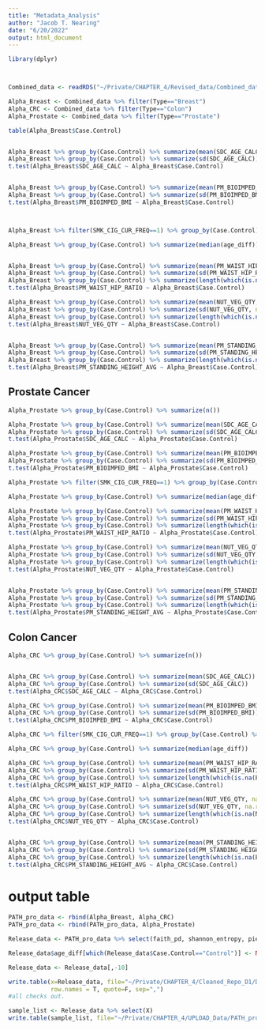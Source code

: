 ```yaml
---
title: "Metadata_Analysis"
author: "Jacob T. Nearing"
date: "6/20/2022"
output: html_document
---
```


```r
library(dplyr)



Combined_data <- readRDS("~/Private/CHAPTER_4/Revised_data/Combined_data_PATH_Pro.RDS")

Alpha_Breast <- Combined_data %>% filter(Type=="Breast")
Alpha_CRC <- Combined_data %>% filter(Type=="Colon")
Alpha_Prostate <- Combined_data %>% filter(Type=="Prostate")
```





```r
table(Alpha_Breast$Case.Control)


Alpha_Breast %>% group_by(Case.Control) %>% summarize(mean(SDC_AGE_CALC))
Alpha_Breast %>% group_by(Case.Control) %>% summarize(sd(SDC_AGE_CALC))
t.test(Alpha_Breast$SDC_AGE_CALC ~ Alpha_Breast$Case.Control)


Alpha_Breast %>% group_by(Case.Control) %>% summarize(mean(PM_BIOIMPED_BMI))
Alpha_Breast %>% group_by(Case.Control) %>% summarize(sd(PM_BIOIMPED_BMI))
t.test(Alpha_Breast$PM_BIOIMPED_BMI ~ Alpha_Breast$Case.Control)



Alpha_Breast %>% filter(SMK_CIG_CUR_FREQ==1) %>% group_by(Case.Control) %>% summarize(n())

Alpha_Breast %>% group_by(Case.Control) %>% summarize(median(age_diff))


Alpha_Breast %>% group_by(Case.Control) %>% summarize(mean(PM_WAIST_HIP_RATIO))
Alpha_Breast %>% group_by(Case.Control) %>% summarize(sd(PM_WAIST_HIP_RATIO))
Alpha_Breast %>% group_by(Case.Control) %>% summarize(length(which(is.na(PM_WAIST_HIP_RATIO))))
t.test(Alpha_Breast$PM_WAIST_HIP_RATIO ~ Alpha_Breast$Case.Control)

Alpha_Breast %>% group_by(Case.Control) %>% summarize(mean(NUT_VEG_QTY, na.rm=T))
Alpha_Breast %>% group_by(Case.Control) %>% summarize(sd(NUT_VEG_QTY, na.rm=T))
Alpha_Breast %>% group_by(Case.Control) %>% summarize(length(which(is.na(NUT_VEG_QTY))))
t.test(Alpha_Breast$NUT_VEG_QTY ~ Alpha_Breast$Case.Control)


Alpha_Breast %>% group_by(Case.Control) %>% summarize(mean(PM_STANDING_HEIGHT_AVG, na.rm=T))
Alpha_Breast %>% group_by(Case.Control) %>% summarize(sd(PM_STANDING_HEIGHT_AVG, na.rm=T))
Alpha_Breast %>% group_by(Case.Control) %>% summarize(length(which(is.na(PM_STANDING_HEIGHT_AVG))))
t.test(Alpha_Breast$PM_STANDING_HEIGHT_AVG ~ Alpha_Breast$Case.Control)

```


## Prostate Cancer

```r
Alpha_Prostate %>% group_by(Case.Control) %>% summarize(n())

Alpha_Prostate %>% group_by(Case.Control) %>% summarize(mean(SDC_AGE_CALC))
Alpha_Prostate %>% group_by(Case.Control) %>% summarize(sd(SDC_AGE_CALC))
t.test(Alpha_Prostate$SDC_AGE_CALC ~ Alpha_Prostate$Case.Control)

Alpha_Prostate %>% group_by(Case.Control) %>% summarize(mean(PM_BIOIMPED_BMI))
Alpha_Prostate %>% group_by(Case.Control) %>% summarize(sd(PM_BIOIMPED_BMI))
t.test(Alpha_Prostate$PM_BIOIMPED_BMI ~ Alpha_Prostate$Case.Control)

Alpha_Prostate %>% filter(SMK_CIG_CUR_FREQ==1) %>% group_by(Case.Control) %>% summarize(n())

Alpha_Prostate %>% group_by(Case.Control) %>% summarize(median(age_diff))

Alpha_Prostate %>% group_by(Case.Control) %>% summarize(mean(PM_WAIST_HIP_RATIO))
Alpha_Prostate %>% group_by(Case.Control) %>% summarize(sd(PM_WAIST_HIP_RATIO))
Alpha_Prostate %>% group_by(Case.Control) %>% summarize(length(which(is.na(PM_WAIST_HIP_RATIO))))
t.test(Alpha_Prostate$PM_WAIST_HIP_RATIO ~ Alpha_Prostate$Case.Control)

Alpha_Prostate %>% group_by(Case.Control) %>% summarize(mean(NUT_VEG_QTY, na.rm=T))
Alpha_Prostate %>% group_by(Case.Control) %>% summarize(sd(NUT_VEG_QTY, na.rm=T))
Alpha_Prostate %>% group_by(Case.Control) %>% summarize(length(which(is.na(NUT_VEG_QTY))))
t.test(Alpha_Prostate$NUT_VEG_QTY ~ Alpha_Prostate$Case.Control)


Alpha_Prostate %>% group_by(Case.Control) %>% summarize(mean(PM_STANDING_HEIGHT_AVG, na.rm=T))
Alpha_Prostate %>% group_by(Case.Control) %>% summarize(sd(PM_STANDING_HEIGHT_AVG, na.rm=T))
Alpha_Prostate %>% group_by(Case.Control) %>% summarize(length(which(is.na(PM_STANDING_HEIGHT_AVG))))
t.test(Alpha_Prostate$PM_STANDING_HEIGHT_AVG ~ Alpha_Prostate$Case.Control)
```

## Colon Cancer

```r
Alpha_CRC %>% group_by(Case.Control) %>% summarize(n())


Alpha_CRC %>% group_by(Case.Control) %>% summarize(mean(SDC_AGE_CALC))
Alpha_CRC %>% group_by(Case.Control) %>% summarize(sd(SDC_AGE_CALC))
t.test(Alpha_CRC$SDC_AGE_CALC ~ Alpha_CRC$Case.Control)

Alpha_CRC %>% group_by(Case.Control) %>% summarize(mean(PM_BIOIMPED_BMI))
Alpha_CRC %>% group_by(Case.Control) %>% summarize(sd(PM_BIOIMPED_BMI))
t.test(Alpha_CRC$PM_BIOIMPED_BMI ~ Alpha_CRC$Case.Control)

Alpha_CRC %>% filter(SMK_CIG_CUR_FREQ==1) %>% group_by(Case.Control) %>% summarize(n())

Alpha_CRC %>% group_by(Case.Control) %>% summarize(median(age_diff))

Alpha_CRC %>% group_by(Case.Control) %>% summarize(mean(PM_WAIST_HIP_RATIO))
Alpha_CRC %>% group_by(Case.Control) %>% summarize(sd(PM_WAIST_HIP_RATIO))
Alpha_CRC %>% group_by(Case.Control) %>% summarize(length(which(is.na(PM_WAIST_HIP_RATIO))))
t.test(Alpha_CRC$PM_WAIST_HIP_RATIO ~ Alpha_CRC$Case.Control)

Alpha_CRC %>% group_by(Case.Control) %>% summarize(mean(NUT_VEG_QTY, na.rm=T))
Alpha_CRC %>% group_by(Case.Control) %>% summarize(sd(NUT_VEG_QTY, na.rm=T))
Alpha_CRC %>% group_by(Case.Control) %>% summarize(length(which(is.na(NUT_VEG_QTY))))
t.test(Alpha_CRC$NUT_VEG_QTY ~ Alpha_CRC$Case.Control)


Alpha_CRC %>% group_by(Case.Control) %>% summarize(mean(PM_STANDING_HEIGHT_AVG, na.rm=T))
Alpha_CRC %>% group_by(Case.Control) %>% summarize(sd(PM_STANDING_HEIGHT_AVG, na.rm=T))
Alpha_CRC %>% group_by(Case.Control) %>% summarize(length(which(is.na(PM_STANDING_HEIGHT_AVG))))
t.test(Alpha_CRC$PM_STANDING_HEIGHT_AVG ~ Alpha_CRC$Case.Control)
```


# output table
```r

PATH_pro_data <- rbind(Alpha_Breast, Alpha_CRC)
PATH_pro_data <- rbind(PATH_pro_data, Alpha_Prostate)

Release_data <- PATH_pro_data %>% select(faith_pd, shannon_entropy, pielou_evenness, observed_features, X, Case.Control, age_diff, Type, CaseID, SMK_CIG_CUR_FREQ, SDC_GENDER)

Release_data$age_diff[which(Release_data$Case.Control=="Control")] <- NA

Release_data <- Release_data[,-10]

write.table(x=Release_data, file="~/Private/CHAPTER_4/Cleaned_Repo_D1/Data/Prospective/PATH_metadata.csv", col.names=NA,
            row.names = T, quote=F, sep=",")
#all checks out.
```

```r
sample_list <- Release_data %>% select(X)
write.table(sample_list, file="~/Private/CHAPTER_4/UPLOAD_Data/PATH_pro_samps.txt", col.names=NA, quote=F, sep=" ")
```

